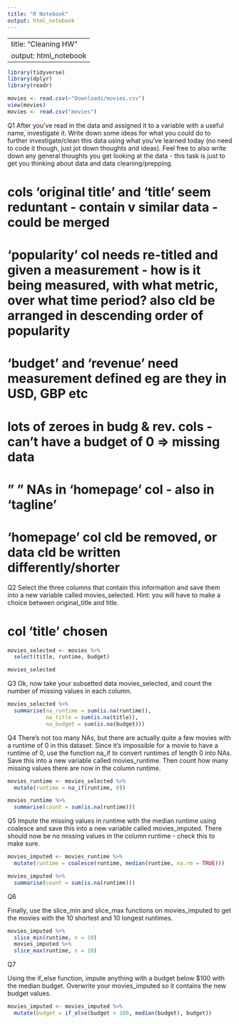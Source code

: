 ```yaml
---
title: "R Notebook"
output: html_notebook
---
```


---
title: "Cleaning HW"
output: html_notebook
---
```r
library(tidyverse)
library(dplyr)
library(readr)

movies <- read.csv(~"Downloads/movies.csv")
view(movies)
movies <- read.csv("movies")
```

Q1 
After you've read in the data and assigned it to a variable with a useful name, investigate it. Write down some ideas for what you could do to further investigate/clean this data using what you've learned today (no need to code it though, just jot down thoughts and ideas). Feel free to also write down any general thoughts you get looking at the data - this task is just to get you thinking about data and data cleaning/prepping.

# cols 'original title' and 'title' seem reduntant - contain v similar data - could be merged
# 'popularity' col needs re-titled and given a measurement - how is it being measured, with what metric, over what time period? also cld be arranged in descending order of popularity
# 'budget' and 'revenue' need measurement defined eg are they in USD, GBP etc  
# lots of zeroes in budg & rev. cols - can't have a budget of 0 => missing data
#   " "   NAs in 'homepage' col - also in 'tagline'
# 'homepage' col cld be removed, or data cld be written differently/shorter


Q2
Select the three columns that contain this information and save them into a new variable called movies_selected. Hint: you will have to make a choice between original_title and title.

# col 'title' chosen 
```r
movies_selected <- movies %>% 
  select(title, runtime, budget)

movies_selected
```

Q3
Ok, now take your subsetted data movies_selected, and count the number of missing values in each column.

```r
movies_selected %>% 
  summarise(na_runtime = sum(is.na(runtime)),
            na_title = sum(is.na(title)),
            na_budget = sum(is.na(budget)))
```


Q4
There’s not too many NAs, but there are actually quite a few movies with a runtime of 0 in this dataset. Since it’s impossible for a movie to have a runtime of 0, use the function na_if to convert runtimes of length 0 into NAs. Save this into a new variable called movies_runtime. Then count how many missing values there are now in the column runtime.

```r
movies_runtime <- movies_selected %>%
  mutate(runtime = na_if(runtime, 0))

movies_runtime %>% 
  summarise(count = sum(is.na(runtime)))
```

Q5
Impute the missing values in runtime with the median runtime using coalesce and save this into a new variable called movies_imputed. There should now be no missing values in the column runtime - check this to make sure.

```r
movies_imputed <- movies_runtime %>%  
  mutate(runtime = coalesce(runtime, median(runtime, na.rm = TRUE)))

movies_imputed %>% 
  summarise(count = sum(is.na(runtime)))
```

Q6

Finally, use the slice_min and slice_max functions on movies_imputed to get the movies with the 10 shortest and 10 longest runtimes.

```r
movies_imputed %>% 
  slice_min(runtime, n = 10)
  movies_imputed %>% 
  slice_max(runtime, n = 10)
```

Q7

Using the if_else function, impute anything with a budget below $100 with the median budget. Overwrite your movies_imputed so it contains the new budget values.

```r
movies_imputed <- movies_imputed %>% 
  mutate(budget = if_else(budget < 100, median(budget), budget))
```




